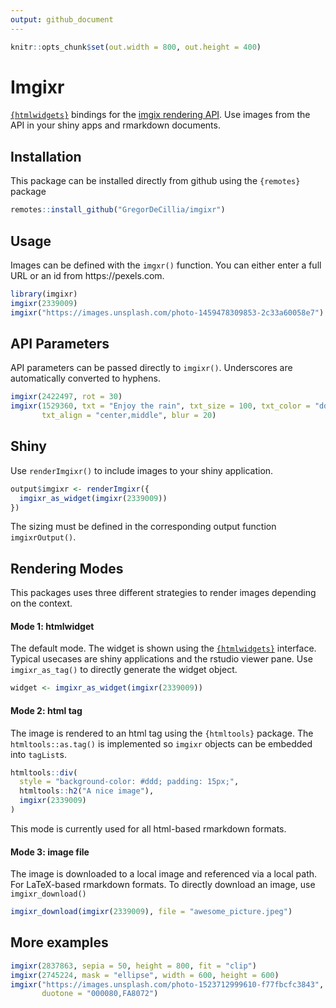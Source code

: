 ```yaml
---
output: github_document
---
```


```r
knitr::opts_chunk$set(out.width = 800, out.height = 400)
```

# Imgixr

[`{htmlwidgets}`] bindings for the [imgix rendering API].
Use images from the API in your shiny apps and rmarkdown documents.

## Installation

This package can be installed directly from github using the `{remotes}` package

```r
remotes::install_github("GregorDeCillia/imgixr")
```

## Usage

Images can be defined with the `imgxr()` function.
You can either enter a full URL or an id from https://pexels.com.

```r
library(imgixr)
imgixr(2339009)
imgixr("https://images.unsplash.com/photo-1459478309853-2c33a60058e7")
```

## API Parameters

API parameters can be passed directly to `imgixr()`.
Underscores are automatically converted to hyphens.

```r
imgixr(2422497, rot = 30)
imgixr(1529360, txt = "Enjoy the rain", txt_size = 100, txt_color = "ddd", 
       txt_align = "center,middle", blur = 20)
```

## Shiny

Use `renderImgixr()` to include images to your shiny application.

```r
output$imgixr <- renderImgixr({
  imgixr_as_widget(imgixr(2339009))
})
```

The sizing must be defined in the corresponding output function `imgixrOutput()`.

## Rendering Modes

This packages uses three different strategies to render images depending on
the context. 

#### Mode 1: htmlwidget

The default mode.
The widget is shown using the [`{htmlwidgets}`] interface.
Typical usecases are shiny applications and the rstudio viewer pane.
Use `imgixr_as_tag()` to directly generate the widget object.

```r
widget <- imgixr_as_widget(imgixr(2339009))
```

#### Mode 2: html tag

The image is rendered to an html tag using the `{htmltools}` package.
The `htmltools::as.tag()` is implemented so `imgixr` objects can be embedded
into `tagList`s.

```r
htmltools::div(
  style = "background-color: #ddd; padding: 15px;",
  htmltools::h2("A nice image"),
  imgixr(2339009)
)
```

This mode is currently used for all html-based rmarkdown formats.

#### Mode 3: image file

The image is downloaded to a local image and referenced via a local path.
For LaTeX-based rmarkdown formats.
To directly download an image, use `imgixr_download()`

```r
imgixr_download(imgixr(2339009), file = "awesome_picture.jpeg")
```

## More examples

```r
imgixr(2837863, sepia = 50, height = 800, fit = "clip")
imgixr(2745224, mask = "ellipse", width = 600, height = 600)
imgixr("https://images.unsplash.com/photo-1523712999610-f77fbcfc3843", 
       duotone = "000080,FA8072")
```

[imgix rendering API]: https://docs.imgix.com/apis/rendering
[`{htmlwidgets}`]: https://www.htmlwidgets.org/
